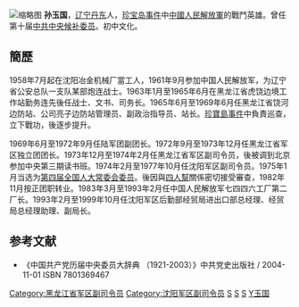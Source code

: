 {{Otheruses|other=名为孙玉国的其他人物|孙玉国}}
[[File:人民画报1969-08-孙玉国.jpg|缩略图]]
'''孙玉国'''{{BD|1941年|8月|||CatIdx=S}}，[[辽宁|辽宁]][[丹东|丹东]]人，[[珍宝岛事件|珍宝岛事件]]中[[中國人民解放軍|中國人民解放軍]]的戰鬥英雄。曾任第十届[[中共中央候补委员|中共中央候补委员]]。初中文化。

== 簡歷 ==
1958年7月起在沈阳冶金机械厂當工人，1961年9月参加中国人民解放军，为辽宁省公安总队一支队某部炮连战士。1963年1月至1965年6月在黑龙江省虎饶边境工作站勤务连先後任战士、文书、司务长。1965年6月至1969年6月任黑龙江省饶河边防站、公司亮子边防站管理员、副政治指导员、站长。[[珍寶島事件|珍寶島事件]]中負責巡查，立下戰功，後逐步提升。

1969年6月至1972年9月任陆军团副团长。1972年9月至1973年12月任黑龙江省军区独立团团长。1973年12月至1974年2月任黑龙江省军区副司令员，後被调到北京参加中央第三期读书班。1974年2月至1977年10月任沈阳军区副司令员。1975年1月当选为[[第四届全国人大常委会委员|第四届全国人大常委会委员]]。後因與[[四人幫|四人幫]]關係密切接受審查，1982年11月按正团职转业。1983年3月至1993年2月任中国人民解放军七四四六工厂第二厂长。1993年2月至1999年10月任沈阳军区后勤部经贸局进出口部总经理、经贸局总经理助理、副局长。

==参考文献==
* 《中国共产党历届中央委员大辞典 （1921-2003）》中共党史出版社 / 2004-11-01 ISBN 7801369467

[[Category:黑龙江省军区副司令员|Category:黑龙江省军区副司令员]]
[[Category:沈阳军区副司令员|Category:沈阳军区副司令员]]
[[Category:第四届全国人大常委会委员|S]]
[[Category:中国共产党第十届中央委员会候补委员|S]]
[[Category:丹东人|S]]
[[Category:孙姓|Y玉国]]